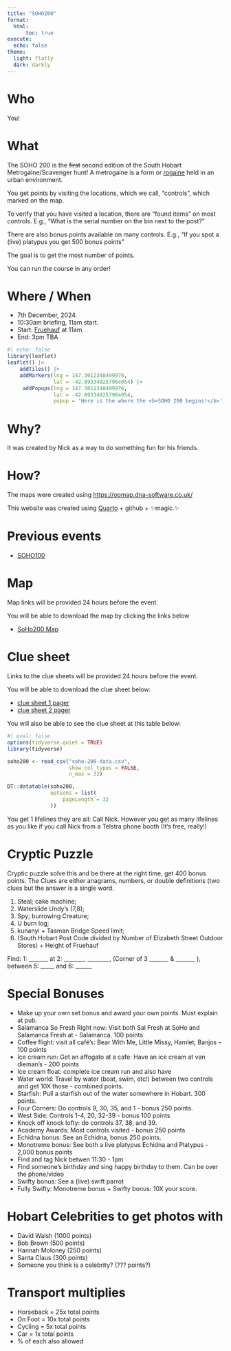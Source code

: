 ```yaml
---
title: "SOHO200"
format: 
  html:
      toc: true
execute: 
  echo: false
theme:
  light: flatly
  dark: darkly
---
```


# Who

You!

# What

The SOHO 200 is the ~~first~~ second edition of the South Hobart Metrogaine/Scavenger hunt! A metrogaine is a form or [rogaine](https://rogaine.asn.au/about/what-is-rogaining) held in an urban environment.

You get points by visiting the locations, which we call, "controls", which marked on the map.

To verify that you have visited a location, there are "found items" on most controls. E.g., "What is the serial number on the bin next to the post?"

There are also bonus points available on many controls. E.g., "If you spot a (live) platypus you get 500 bonus points"

The goal is to get the most number of points.

You can run the course in any order!

# Where / When

- 7th December, 2024.
- 10:30am briefing, 11am start.
- Start: [Fruehauf](https://maps.app.goo.gl/7J42vca1r6bNys6GA) at 11am.
- End: 3pm TBA

```r
#| echo: false
library(leaflet)
leaflet() |> 
    addTiles() |> 
    addMarkers(lng = 147.3012348499976,
               lat = -42.893349257964054) |> 
     addPopups(lng = 147.3012348499976,
               lat = -42.893349257964054,
               popup = 'Here is the where the <b>SOHO 200 begins!</b>')
```

# Why?

It was created by Nick as a way to do something fun for his friends.

# How?

The maps were created using <https://oomap.dna-software.co.uk/>

This website was created using [Quarto](https://quarto.org/) + github + ✨magic.✨

# Previous events

* [SOHO100](http://soho100.njtierney.com/)

# Map

Map links will be provided 24 hours before the event.

You will be able to download the map by clicking the links below

- [SoHo200 Map](soho-200-map.pdf)

# Clue sheet

Links to the clue sheets will be provided 24 hours before the event.

You will be able to download the clue sheet below:

- [clue sheet 1 pager](soho-200-clue-sheet-1p.pdf)
- [clue sheet 2 pager](soho-200-clue-sheet-2p.pdf)

You will also be able to see the clue sheet at this table below:

```r
#| eval: false
options(tidyverse.quiet = TRUE)
library(tidyverse)

soho200 <- read_csv("soho-200-data.csv",
                    show_col_types = FALSE,
                    n_max = 32)

DT::datatable(soho200,
              options = list(
                  pageLength = 32
              ))
```

You get 1 lifelines they are all: Call Nick. However you get as many lifelines as you like if you call Nick from a Telstra phone booth (It’s free, really!)

# Cryptic Puzzle

Cryptic puzzle solve this and be there at the right time, get 400 bonus points. The Clues are either anagrams, numbers, or double definitions (two clues but the answer is a single word. 

1. Steal; cake machine; 
2. Waterslide Undy’s (7,8); 
3. Spy; burrowing Creature; 
4. U burn log; 
5. kunanyi + Tasman Bridge Speed limit; 
6. (South Hobart Post Code divided by Number of Elizabeth Street Outdoor Stores) + Height of Fruehauf

Find: 1: _______ 
at 2: ________ ________, 
(Corner of 3 _______ & _______ ), 
between 5: _____ and 6: ______

# Special Bonuses

- Make up your own set bonus and award your own points. Must explain at pub.
- Salamanca So Fresh Right now: Visit both Sal Fresh at SoHo and Salamanca Fresh at - Salamanca. 100 points
- Coffee flight: visit all café’s: Bear With Me, Little Missy, Hamlet, Banjos – 100 points
- Ice cream run: Get an affogato at a cafe: Have an ice cream at van dieman’s - 200 points
- Ice cream float: complete ice cream run and also have
- Water world: Travel by water (boat, swim, etc!) between two controls and get 10X those - combined points.
- Starfish: Pull a starfish out of the water somewhere in Hobart. 300 points.
- Four Corners: Do controls 9, 30, 35, and 1 - bonus 250 points.
- West Side: Controls 1-4, 20, 32-39 - bonus 100 points
- Knock off knock lofty: do controls 37, 38, and 39.
- Academy Awards: Most controls visited - bonus 250 points
- Echidna bonus: See an Echidna, bonus 250 points.
- Monotreme bonus: See both a live platypus Echidna and Platypus - 2,000 bonus points
- Find and tag Nick betwen 11:30 - 1pm
- Find someone’s birthday and sing happy birthday to them. Can be over the phone/video
- Swifty bonus: See a (live) swift parrot
- Fully Swifty: Monotreme bonus + Swifty bonus: 10X your score.

# Hobart Celebrities to get photos with
- David Walsh (1000 points)
- Bob Brown (500 points)
- Hannah Moloney (250 points)
- Santa Claus (300 points)
- Someone you think is a celebrity? (??? points?)

# Transport multiplies

* Horseback = 25x total points
* On Foot = 10x total points
* Cycling = 5x total points
* Car = 1x total points
* % of each also allowed
